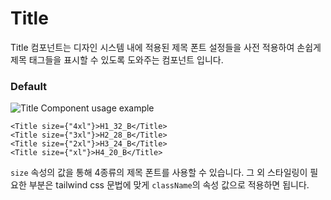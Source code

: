 
# Title
Title 컴포넌트는 디자인 시스템 내에 적용된 제목 폰트 설정들을 사전 적용하여 손쉽게 제목 태그들을 표시할 수 있도록 도와주는 컴포넌트 입니다. 

### Default
<div style={{ border: "0.5px solid gray", borderRadius: "8px", display: "flex", justifyContent: "center", alignItems: "center", padding: "32px" }}>
  <Image src={TitleExample} alt="Title Component usage example" height={200} />
</div>

```tsx
<Title size={"4xl"}>H1_32_B</Title>
<Title size={"3xl"}>H2_28_B</Title>
<Title size={"2xl"}>H3_24_B</Title>
<Title size={"xl"}>H4_20_B</Title>
```

`size` 속성의 값을 통해 4종류의 제목 폰트를 사용할 수 있습니다. 
그 외 스타일링이 필요한 부분은 tailwind css 문법에 맞게 `className`의 속성 값으로 적용하면 됩니다.